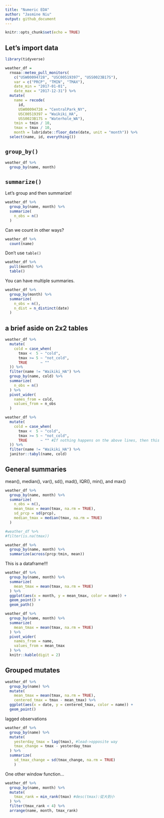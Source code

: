 ```yaml
---
title: "Numeric EDA"
author: "Jasmine Niu"
output: github_document
---
```


```r
knitr::opts_chunk$set(echo = TRUE)
```

## Let's import data

```r
library(tidyverse)
```



```r
weather_df = 
  rnoaa::meteo_pull_monitors(
    c("USW00094728", "USC00519397", "USS0023B17S"),
    var = c("PRCP", "TMIN", "TMAX"), 
    date_min = "2017-01-01",
    date_max = "2017-12-31") %>%
  mutate(
    name = recode(
      id, 
      USW00094728 = "CentralPark_NY", 
      USC00519397 = "Waikiki_HA",
      USS0023B17S = "Waterhole_WA"),
    tmin = tmin / 10,
    tmax = tmax / 10,
    month = lubridate::floor_date(date, unit = "month")) %>%
  select(name, id, everything())
```


## `group_by()`

```r
weather_df %>% 
  group_by(name, month)
```

## `summarize()`

Let's group and then summarize!

```r
weather_df %>% 
  group_by(name, month) %>% 
  summarize(
    n_obs = n()
  )
```

Can we count in other ways?

```r
weather_df %>% 
  count(name)
```

Don't use `table()`

```r
weather_df %>% 
  pull(month) %>% 
  table()
```

You can have multiple summaries.

```r
weather_df %>% 
  group_by(month) %>% 
  summarize(
    n_obs = n(),
    n_dist = n_distinct(date)
  )
```


## a brief aside on 2x2 tables

```r
weather_df %>% 
  mutate(
    cold = case_when(
      tmax <  5 ~ "cold",
      tmax >= 5 ~ "not_cold",
      TRUE      ~ ""
  )) %>% 
  filter(name != "Waikiki_HA") %>% 
  group_by(name, cold) %>% 
  summarize(
    n_obs = n()
  ) %>% 
  pivot_wider(
    names_from = cold,
    values_from = n_obs
  )
```


```r
weather_df %>% 
  mutate(
    cold = case_when(
      tmax <  5 ~ "cold",
      tmax >= 5 ~ "not_cold",
      TRUE      ~ "" #If nothing happens on the above lines, then this line happen by default.
  )) %>% 
  filter(name != "Waikiki_HA") %>%
  janitor::tabyl(name, cold)
```


## General summaries

mean(), median(), var(), sd(), mad(), IQR(), min(), and max()

```r
weather_df %>% 
  group_by(name, month) %>% 
  summarize(
    n_obs = n(),
    mean_tmax = mean(tmax, na.rm = TRUE),
    sd_prcp = sd(prcp),
    median_tmax = median(tmax, na.rm = TRUE)
  )

#weather_df %>%
#filter(is.na(tmax))
```


```r
weather_df %>% 
  group_by(name, month) %>% 
  summarize(across(prcp:tmin, mean))
```

This is a dataframe!!!

```r
weather_df %>% 
  group_by(name, month) %>% 
  summarize(
    mean_tmax = mean(tmax, na.rm = TRUE)
  ) %>% 
  ggplot(aes(x = month, y = mean_tmax, color = name)) +
  geom_point() +
  geom_path()
```


```r
weather_df %>% 
  group_by(name, month) %>% 
  summarize(
    mean_tmax = mean(tmax, na.rm = TRUE)
  ) %>%
  pivot_wider(
    names_from = name,
    values_from = mean_tmax
  ) %>% 
  knitr::kable(digit = 2)
```


## Grouped mutates

```r
weather_df %>% 
  group_by(name) %>% 
  mutate(
    mean_tmax = mean(tmax, na.rm = TRUE),
    centered_tmax = tmax - mean_tmax) %>% 
  ggplot(aes(x = date, y = centered_tmax, color = name)) +
  geom_point()
```


lagged observations

```r
weather_df %>% 
  group_by(name) %>% 
  mutate(
    yesterday_tmax = lag(tmax), #lead->opposite way
    tmax_change = tmax - yesterday_tmax
  ) %>% 
  summarize(
    sd_tmax_change = sd(tmax_change, na.rm = TRUE)
    )
```

One other window function...

```r
weather_df %>% 
  group_by(name, month) %>% 
  mutate(
    tmax_rank = min_rank(tmax) #desc(tmax):從大到小
  ) %>% 
  filter(tmax_rank < 4) %>% 
  arrange(name, month, tmax_rank)
```

